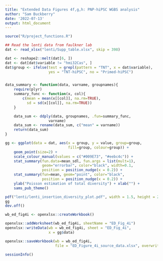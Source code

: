 ```yaml
---
title: "Extended Data Figures 4f,g,h: PNP-hiPSC WGBS analysis"
author: "Sam Buckberry"
date: '2022-07-13'
output: html_document
---
```


```r
source("R/project_functions.R")
```

```r
## Read the lenti data from faulkner lab
dat <- read_xlsx("lenti/Supp_table.xlsx", skip = 398)

dat <- reshape2::melt(dat[6, ])
dat <- dat[dat$variable != "hmi32Cas", ]
dat$group <- ifelse(test = grepl(pattern = "TNT", x = dat$variable),
                    yes = "TNT-hiPSC", no = "Primed-hiPSC")


data_summary <- function(data, varname, groupnames){
    require(plyr)
    summary_func <- function(x, col){
        c(mean = mean(x[[col]], na.rm=TRUE),
          sd = sd(x[[col]], na.rm=TRUE))
    }

    data_sum <- ddply(data, groupnames, .fun=summary_func,
                    varname)
    data_sum <- rename(data_sum, c("mean" = varname))
    return(data_sum)
}

gg <- ggplot(data = dat, aes(x = group, y = value, group=group,
                             fill=group, colour=group)) +
    geom_point(size=2) +
    scale_colour_manual(values = c("#009E73", "#eebc4c")) +
    stat_summary(fun.data=mean_sdl, fun.args = list(mult=1),
                 geom="errorbar", color="black", width=0.1,
                 position = position_nudge(x = 0.2)) +
    stat_summary(fun=mean, geom="point", color="black",
                 position = position_nudge(x = 0.2)) +
    ylab("Poisson estimation of total diversity") + xlab("") +
    sams_pub_theme()

pdf("lenti/lenti_insertion_diversity_plot.pdf", width = 1.5, height = 2.1)
gg
dev.off()

```

```r
wb_ed_fig4i <- openxlsx::createWorkbook()

openxlsx::addWorksheet(wb_ed_fig4i, sheetName = "ED_Fig_4i")
openxlsx::writeData(wb = wb_ed_fig4i, sheet = "ED_Fig_4i",
                    x = gg$data)

openxlsx::saveWorkbook(wb = wb_ed_fig4i,
                       file = "ED_Figure_4i_source_data.xlsx", overwrite = TRUE)
```

```r
sessionInfo()
```

